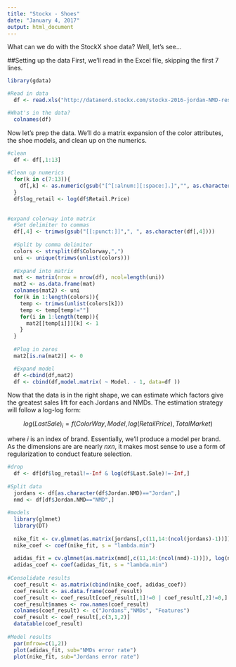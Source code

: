 ```yaml
---
title: "Stockx - Shoes"
date: "January 4, 2017"
output: html_document
---
```


What can we do with the StockX shoe data? Well, let's see...

##Setting up the data
First, we'll read in the Excel file, skipping the first 7 lines.
```r
library(gdata)

#Read in data
  df <- read.xls("http://datanerd.stockx.com/stockx-2016-jordan-NMD-resell-ROI-010317.xlsx", sheet = 2, skip=7, header = TRUE)

#What's in the data?
  colnames(df)
```

Now let's prep the data. We'll do a matrix expansion of the color attributes, the shoe models, and clean up on the numerics.
```r
#clean
  df <- df[,1:13]
  
#Clean up numerics
  for(k in c(7:13)){
    df[,k] <- as.numeric(gsub("[^[:alnum:][:space:].]","", as.character(df[,k])))
  }
  df$log_retail <- log(df$Retail.Price)
  
  
#expand colorway into matrix
  #Set delimiter to commas
  df[,4] <- trimws(gsub("[[:punct:]]",", ", as.character(df[,4])))
  
  #Split by comma delimiter 
  colors <- strsplit(df$Colorway,",")
  uni <- unique(trimws(unlist(colors)))
  
  #Expand into matrix
  mat <- matrix(nrow = nrow(df), ncol=length(uni))
  mat2 <- as.data.frame(mat)
  colnames(mat2) <- uni
  for(k in 1:length(colors)){
    temp <- trimws(unlist(colors[k]))
    temp <- temp[temp!=""]
    for(i in 1:length(temp)){
      mat2[[temp[i]]][k] <- 1
    }
  }
  
  #Plug in zeros
  mat2[is.na(mat2)] <- 0

  #Expand model
  df <-cbind(df,mat2)
  df <- cbind(df,model.matrix( ~ Model. - 1, data=df ))

```

Now that the data is in the right shape, we can estimate which factors give the greatest sales lift for each Jordans and NMDs. The estimation strategy will follow a log-log form:

$$ log(Last Sale)_i = f(Color Way, Model, log(Retail Price), Total Market) $$

where $i$ is an index of brand. Essentially, we'll produce a model per brand. As the dimensions are are nearly $n x n$, it makes most sense to use a form of regularization to conduct feature selection.


```r
#drop 
  df <- df[df$log_retail!=-Inf & log(df$Last.Sale)!=-Inf,]
  
#Split data
  jordans <- df[as.character(df$Jordan.NMD)=="Jordan",]
  nmd <- df[df$Jordan.NMD=="NMD",]
    
#models
  library(glmnet)
  library(DT)
  
  nike_fit <- cv.glmnet(as.matrix(jordans[,c(11,14:(ncol(jordans)-1))]), log(jordans$Last.Sale), type.measure = "mse", nfolds = 4)
  nike_coef <- coef(nike_fit, s = "lambda.min")
  
  adidas_fit = cv.glmnet(as.matrix(nmd[,c(11,14:(ncol(nmd)-1))]), log(nmd$Last.Sale), type.measure = "mse", nfolds = 4)
  adidas_coef <- coef(adidas_fit, s = "lambda.min")
  
#Consolidate results
  coef_result <- as.matrix(cbind(nike_coef, adidas_coef))
  coef_result <- as.data.frame(coef_result)
  coef_result <- coef_result[coef_result[,1]!=0 | coef_result[,2]!=0,]
  coef_result$names <- row.names(coef_result)
  colnames(coef_result) <- c("Jordans","NMDs", "Features")
  coef_result <- coef_result[,c(3,1,2)]
  datatable(coef_result)
  
#Model results
  par(mfrow=c(1,2))
  plot(adidas_fit, sub="NMDs error rate")
  plot(nike_fit, sub="Jordans error rate")
```


